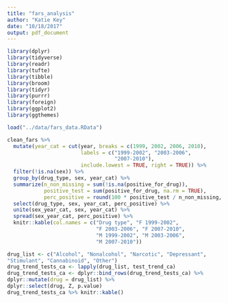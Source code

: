 ```yaml
---
title: "fars_analysis"
author: "Katie Key"
date: "10/18/2017"
output: pdf_document
---
```



```r

library(dplyr)
library(tidyverse)
library(readr)
library(tufte) 
library(tibble)
library(broom)
library(tidyr)
library(purrr)
library(foreign)
library(ggplot2)
library(ggthemes)

load("../data/fars_data.RData")

clean_fars %>%
  mutate(year_cat = cut(year, breaks = c(1999, 2002, 2006, 2010),
                        labels = c("1999-2002", "2003-2006",
                                   "2007-2010"),
                        include.lowest = TRUE, right = TRUE)) %>%
  filter(!is.na(sex)) %>%
  group_by(drug_type, sex, year_cat) %>%
  summarize(n_non_missing = sum(!is.na(positive_for_drug)),
            positive_test = sum(positive_for_drug, na.rm = TRUE),
            perc_positive = round(100 * positive_test / n_non_missing, 1)) %>%
  select(drug_type, sex, year_cat, perc_positive) %>%
  unite(sex_year_cat, sex, year_cat) %>%
  spread(sex_year_cat, perc_positive) %>%
  knitr::kable(col.names = c("Drug type", "F 1999-2002",
                             "F 2003-2006", "F 2007-2010",
                             "M 1999-2002", "M 2003-2006",
                             "M 2007-2010"))

```




```r

drug_list <- c("Alcohol", "Nonalcohol", "Narcotic", "Depressant",
"Stimulant", "Cannabinoid", "Other")
drug_trend_tests_ca <- lapply(drug_list, test_trend_ca)
drug_trend_tests_ca <- dplyr::bind_rows(drug_trend_tests_ca) %>%
dplyr::mutate(drug = drug_list) %>%
dplyr::select(drug, Z, p.value)
drug_trend_tests_ca %>% knitr::kable()
  

```



